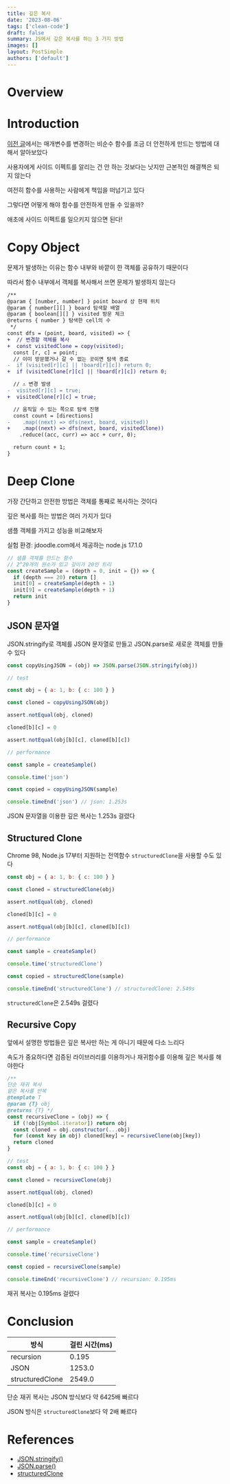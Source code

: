```yaml
---
title: 깊은 복사
date: '2023-08-06'
tags: ['clean-code']
draft: false
summary: JS에서 깊은 복사를 하는 3 가지 방법
images: []
layout: PostSimple
authors: ['default']
---
```


# Overview

<TOCInline toc={props.toc} exclude="Overview" toHeading={2} />

# Introduction

[이전 글](/blog/denote-mutation)에서는 매개변수를 변경하는 비순수 함수를 조금 더 안전하게 만드는 방법에 대해서 알아보았다

사용자에게 사이드 이펙트를 알리는 건 안 하는 것보다는 낫지만 근본적인 해결책은 되지 않는다

여전히 함수를 사용하는 사람에게 책임을 떠넘기고 있다

그렇다면 어떻게 해야 함수를 안전하게 만들 수 있을까?

애초에 사이드 이펙트를 일으키지 않으면 된다!

# Copy Object

문제가 발생하는 이유는 함수 내부와 바깥이 한 객체를 공유하기 때문이다

따라서 함수 내부에서 객체를 복사해서 쓰면 문제가 발생하지 않는다

```diff
/**
@param { [number, number] } point board 상 현재 위치
@param { number[][] } board 탐색할 배열
@param { boolean[][] } visited 방문 체크
@returns { number } 탐색한 cell의 수
 */
const dfs = (point, board, visited) => {
+  // 변경할 객체를 복사
+  const visitedClone = copy(visited);
  const [r, c] = point;
  // 이미 방문했거나 갈 수 없는 곳이면 탐색 종료
-  if (visited[r][c] || !board[r][c]) return 0;
+  if (visitedClone[r][c] || !board[r][c]) return 0;

  // ⚠ 변경 발생
-  visited[r][c] = true;
+  visitedClone[r][c] = true;

  // 움직일 수 있는 쪽으로 탐색 진행
  const count = [directions]
-    .map((next) => dfs(next, board, visited))
+    .map((next) => dfs(next, board, visitedClone))
    .reduce((acc, curr) => acc + curr, 0);

  return count + 1;
}
```

# Deep Clone

가장 간단하고 안전한 방법은 객체를 통째로 복사하는 것이다

깊은 복사를 하는 방법은 여러 가지가 있다

샘플 객체를 가지고 성능을 비교해보자

실험 환경: jdoodle.com에서 제공하는 node.js 17.1.0

```js
// 샘플 객체를 만드는 함수
// 2^20개의 원소가 있고 깊이가 20인 트리
const createSample = (depth = 0, init = {}) => {
  if (depth === 20) return []
  init[0] = createSample(depth + 1)
  init[9] = createSample(depth + 1)
  return init
}
```

## JSON 문자열

JSON.stringify로 객체를 JSON 문자열로 만들고 JSON.parse로 새로운 객체를 만들 수 있다

```js
const copyUsingJSON = (obj) => JSON.parse(JSON.stringify(obj))

// test

const obj = { a: 1, b: { c: 100 } }

const cloned = copyUsingJSON(obj)

assert.notEqual(obj, cloned)

cloned[b][c] = 0

assert.notEqual(obj[b][c], cloned[b][c])
```

```js
// performance

const sample = createSample()

console.time('json')

const copied = copyUsingJSON(sample)

console.timeEnd('json') // json: 1.253s
```

JSON 문자열을 이용한 깊은 복사는 1.253s 걸렸다

## Structured Clone

Chrome 98, Node.js 17부터 지원하는 전역함수 `structuredClone`을 사용할 수도 있다

```js
const obj = { a: 1, b: { c: 100 } }

const cloned = structuredClone(obj)

assert.notEqual(obj, cloned)

cloned[b][c] = 0

assert.notEqual(obj[b][c], cloned[b][c])
```

```js
// performance

const sample = createSample()

console.time('structuredClone')

const copied = structuredClone(sample)

console.timeEnd('structuredClone') // structuredClone: 2.549s
```

`structuredClone`은 2.549s 걸렸다

## Recursive Copy

앞에서 설명한 방법들은 깊은 복사만 하는 게 아니기 때문에 다소 느리다

속도가 중요하다면 검증된 라이브러리를 이용하거나 재귀함수를 이용해 깊은 복사를 해야한다

```js
/**
단순 재귀 복사
얕은 복사를 반복
@template T
@param {T} obj
@returns {T} */
const recursiveClone = (obj) => {
  if (!obj[Symbol.iterator]) return obj
  const cloned = obj.constructor(...obj)
  for (const key in obj) cloned[key] = recursiveClone(obj[key])
  return cloned
}

// test
const obj = { a: 1, b: { c: 100 } }

const cloned = recursiveClone(obj)

assert.notEqual(obj, cloned)

cloned[b][c] = 0

assert.notEqual(obj[b][c], cloned[b][c])
```

```js
// performance

const sample = createSample()

console.time('recursiveClone')

const copied = recursiveClone(sample)

console.timeEnd('recursiveClone') // recursion: 0.195ms
```

재귀 복사는 0.195ms 걸렸다

# Conclusion

| 방식            | 걸린 시간(ms) |
| --------------- | ------------- |
| recursion       | 0.195         |
| JSON            | 1253.0        |
| structuredClone | 2549.0        |

단순 재귀 복사는 JSON 방식보다 약 6425배 빠르다

JSON 방식은 `structuredClone`보다 약 2배 빠르다

# References

- [JSON.stringify()](https://developer.mozilla.org/ko/docs/Web/JavaScript/Reference/Global_Objects/JSON/stringify)
- [JSON.parse()](https://developer.mozilla.org/ko/docs/Web/JavaScript/Reference/Global_Objects/JSON/parse)
- [structuredClone](https://developer.mozilla.org/en-US/docs/Web/API/structuredClone)
